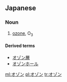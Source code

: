 ==Japanese==

===Noun===
{{ja-noun|ka|rom=ozon|hidx=おぞん}}

# {{chemistry|lang=ja|skey=おぞん}} [[ozone]], O<sub>3</sub>

====Derived terms====
* [[オゾン層]]
* [[オゾンホール]]

[[ml:オゾン]]
[[pl:オゾン]]
[[tr:オゾン]]